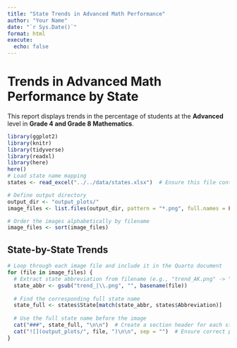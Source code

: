 ```yaml
---
title: "State Trends in Advanced Math Performance"
author: "Your Name"
date: "`r Sys.Date()`"
format: html
execute:
  echo: false
---
```


# Trends in Advanced Math Performance by State

This report displays trends in the percentage of students at the **Advanced** level in **Grade 4 and Grade 8 Mathematics**.

```r
library(ggplot2)
library(knitr)
library(tidyverse)
library(readxl)
library(here)
here()
# Load state name mapping
states <- read_excel("../../data/states.xlsx")  # Ensure this file contains "State" and "Abbreviation"

# Define output directory
output_dir <- "output_plots/"
image_files <- list.files(output_dir, pattern = "*.png", full.names = FALSE)  # Use relative paths

# Order the images alphabetically by filename
image_files <- sort(image_files)
```

## **State-by-State Trends**

```r
# Loop through each image file and include it in the Quarto document
for (file in image_files) {
  # Extract state abbreviation from filename (e.g., "trend_AK.png" -> "AK")
  state_abbr <- gsub("trend_|\\.png", "", basename(file))
  
  # Find the corresponding full state name
  state_full <- states$State[match(state_abbr, states$Abbreviation)]
  
  # Use the full state name before the image
  cat("###", state_full, "\n\n")  # Create a section header for each state
  cat("![](output_plots/", file, ")\n\n", sep = "")  # Ensure correct path
}
```
